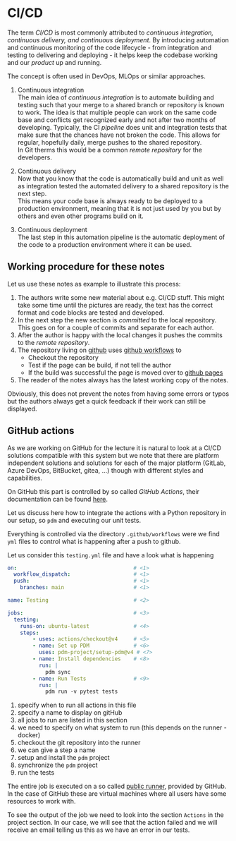 # CI/CD {#sec-error-cicd}

The term _CI/CD_ is most commonly attributed to _continuous integration, continuous delivery, and continuous deployment_. 
By introducing automation and continuous monitoring of the code lifecycle - from integration and testing to delivering and deploying - it helps keep the codebase working and our _product_ up and running. 

The concept is often used in DevOps, MLOps or similar approaches. 

(@) Continuous integration \
The main idea of _continuous integration_ is to automate building and testing such that your merge to a shared branch or repository is known to work. 
The idea is that multiple people can work on the same code base and conflicts get recognized early and not after two months of developing. 
Typically, the CI _pipeline_ does unit and integration tests that make sure that the chances have not broken the code. 
This allows for regular, hopefully daily, merge pushes to the shared repository. 
\
In Git therms this would be a common _remote repository_ for the developers. 

(@) Continuous delivery \
Now that you know that the code is automatically build and unit as well as integration tested the automated delivery to a shared repository is the next step.
\
This means your code base is always ready to be deployed to a production environment, meaning that it is not just used by you but by others and even other programs build on it. 

(@) Continuous deployment \
The last step in this automation pipeline is the automatic deployment of the code to a production environment where it can be used.

::: {.callout-tip appearance="simple" collapse="true" icon=false}
:::: {#exm-errorhandling-cicd-self}

## Working procedure for these notes

Let us use these notes as example to illustrate this process:

1. The authors write some new material about e.g. CI/CD stuff.
This might take some time until the pictures are ready, the text has the correct format and code blocks are tested and developed.
1. In the next step the new section is _committed_ to the local repository.
This goes on for a couple of commits and separate for each author. 
1. After the author is happy with the local changes it pushes the commits to the _remote repository_. 
1. The repository living on [github](https://github.com/kandolfp/MECH-M-DUAL-1-SWD) uses [github workflows](https://docs.github.com/en/actions/using-workflows) to 
   - Checkout the repository
   - Test if the page can be build, if not tell the author
   - If the build was successful the page is moved over to [github pages](https://pages.github.com/)
1. The reader of the notes always has the latest working copy of the notes. 
::::
:::

::: {.callout-note}
Obviously, this does not prevent the notes from having some errors or typos but the authors always get a quick feedback if their work can still be displayed.
:::

## GitHub actions

As we are working on GitHub for the lecture it is natural to look at a CI/CD solutions compatible with this system but we note that there are platform independent solutions and solutions for each of the major platform (GitLab, Azure DevOps, BitBucket, gitea, ...) though with different styles and capabilities.

On GitHub this part is controlled by so called _GitHub Actions_, their documentation can be found [here](https://docs.github.com/en/actions).

Let us discuss here how to integrate the actions with a Python repository in our setup, so `pdm` and executing our unit tests.

Everything is controlled via the directory `.github/workflows` were we find `yml` files to control what is happening after a push to github.

Let us consider this `testing.yml` file and have a look what is happening
```yml
on:                                     # <1>
  workflow_dispatch:                    # <1>
  push:                                 # <1>
    branches: main                      # <1>

name: Testing                           # <2>

jobs:                                   # <3>
  testing:                              
    runs-on: ubuntu-latest              # <4>
    steps:                      
        - uses: actions/checkout@v4     # <5>
        - name: Set up PDM              # <6>
          uses: pdm-project/setup-pdm@v4 # <7>
        - name: Install dependencies    # <8>
          run: |
            pdm sync
        - name: Run Tests               # <9>
          run: |
            pdm run -v pytest tests
```
1. specify when to run all actions in this file
1. specify a name to display on gitHub
1. all jobs to run are listed in this section
1. we need to specify on what system to run (this depends on the runner - docker)
1. checkout the git repository into the runner
1. we can give a step a name
1. setup and install the `pdm` project
1. synchronize the `pdm` project
1. run the tests

The entire job is executed on a so called [public runner](https://docs.github.com/en/actions/writing-workflows/choosing-where-your-workflow-runs/choosing-the-runner-for-a-job#standard-github-hosted-runners-for-public-repositories), provided by GitHub.
In the case of GitHub these are virtual machines where all users have some resources to work with.

To see the output of the job we need to look into the section `Actions` in the project section. 
In our case, we will see that the action failed and we will receive an email telling us this as we have an error in our tests.